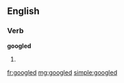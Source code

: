 ==English==

===Verb===
'''googled'''

# {{past of|[[google]]}}

[[fr:googled]]
[[mg:googled]]
[[simple:googled]]